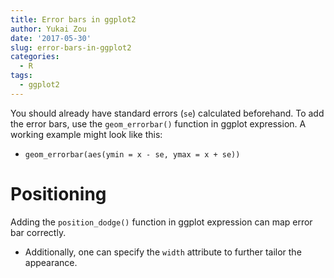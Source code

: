```yaml
---
title: Error bars in ggplot2
author: Yukai Zou
date: '2017-05-30'
slug: error-bars-in-ggplot2
categories:
  - R
tags:
  - ggplot2
---
```


You should already have standard errors (`se`) calculated beforehand. To add the error bars, use the `geom_errorbar()` function in ggplot expression. A working example might look like this:

- `geom_errorbar(aes(ymin = x - se, ymax = x + se))`

# Positioning

Adding the `position_dodge()` function in ggplot expression can map error bar correctly. 

- Additionally, one can specify the `width` attribute to further tailor the appearance.